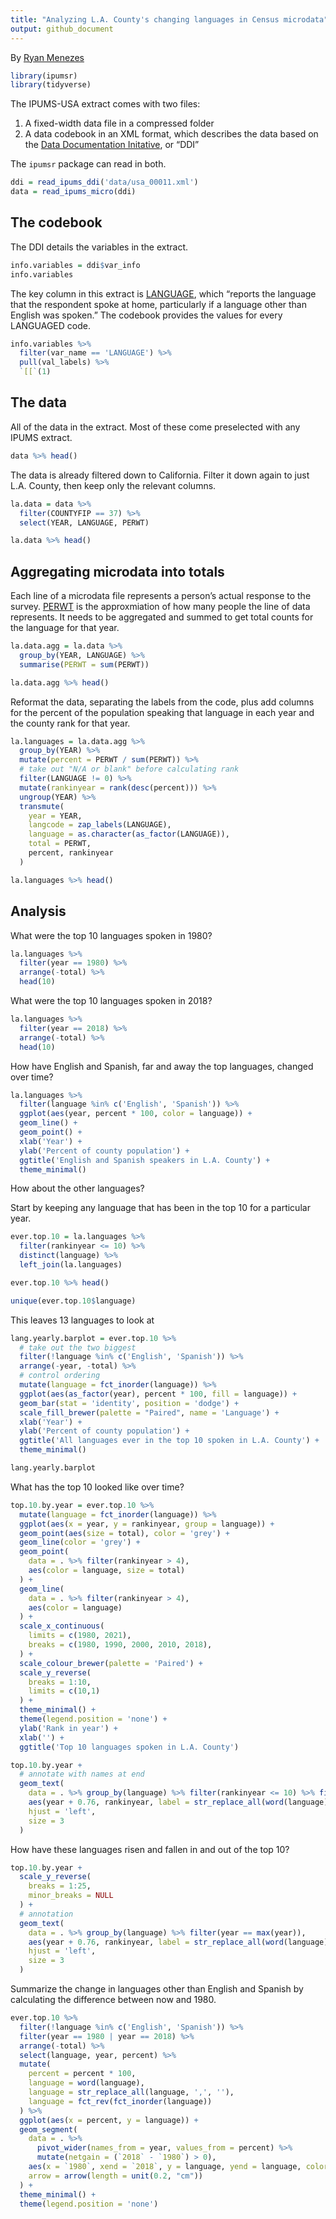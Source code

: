 ```yaml
---
title: "Analyzing L.A. County's changing languages in Census microdata"
output: github_document
---
```


By [Ryan Menezes](https://twitter.com/ryanvmenezes/)

```r
library(ipumsr)
library(tidyverse)
```

The IPUMS-USA extract comes with two files:

1. A fixed-width data file in a compressed folder
2. A data codebook in an XML format, which describes the data based on the [Data Documentation Initative](https://ddialliance.org/), or "DDI"

The `ipumsr` package can read in both.

```r
ddi = read_ipums_ddi('data/usa_00011.xml')
data = read_ipums_micro(ddi)
```

## The codebook

The DDI details the variables in the extract.

```r
info.variables = ddi$var_info
info.variables
```

The key column in this extract is [LANGUAGE](https://usa.ipums.org/usa-action/variables/LANGUAGE), which "reports the language that the respondent spoke at home, particularly if a language other than English was spoken." The codebook provides the values for every LANGUAGED code.

```r
info.variables %>% 
  filter(var_name == 'LANGUAGE') %>% 
  pull(val_labels) %>% 
  `[[`(1)
```

## The data

All of the data in the extract. Most of these come preselected with any IPUMS extract.

```r
data %>% head()
```

The data is already filtered down to California. Filter it down again to just L.A. County, then keep only the relevant columns.

```r
la.data = data %>% 
  filter(COUNTYFIP == 37) %>% 
  select(YEAR, LANGUAGE, PERWT)

la.data %>% head()
```

## Aggregating microdata into totals

Each line of a microdata file represents a person's actual response to the survey. [PERWT](https://usa.ipums.org/usa-action/variables/PERWT#description_section) is the approxmiation of how many people the line of data represents. It needs to be aggregated and summed to get total counts for the language for that year.

```r
la.data.agg = la.data %>% 
  group_by(YEAR, LANGUAGE) %>% 
  summarise(PERWT = sum(PERWT))

la.data.agg %>% head()
```

Reformat the data, separating the labels from the code, plus add columns for the percent of the population speaking that language in each year and the county rank for that year.

```r
la.languages = la.data.agg %>% 
  group_by(YEAR) %>% 
  mutate(percent = PERWT / sum(PERWT)) %>% 
  # take out "N/A or blank" before calculating rank
  filter(LANGUAGE != 0) %>% 
  mutate(rankinyear = rank(desc(percent))) %>% 
  ungroup(YEAR) %>% 
  transmute(
    year = YEAR,
    langcode = zap_labels(LANGUAGE),
    language = as.character(as_factor(LANGUAGE)),
    total = PERWT,
    percent, rankinyear
  )

la.languages %>% head()
```

## Analysis

What were the top 10 languages spoken in 1980?

```r
la.languages %>% 
  filter(year == 1980) %>% 
  arrange(-total) %>% 
  head(10)
```

What were the top 10 languages spoken in 2018?

```r
la.languages %>% 
  filter(year == 2018) %>% 
  arrange(-total) %>% 
  head(10)
```

How have English and Spanish, far and away the top languages, changed over time?

```r
la.languages %>% 
  filter(language %in% c('English', 'Spanish')) %>% 
  ggplot(aes(year, percent * 100, color = language)) +
  geom_line() +
  geom_point() +
  xlab('Year') +
  ylab('Percent of county population') +
  ggtitle('English and Spanish speakers in L.A. County') +
  theme_minimal()
```

How about the other languages?

Start by keeping any language that has been in the top 10 for a particular year.

```r
ever.top.10 = la.languages %>% 
  filter(rankinyear <= 10) %>% 
  distinct(language) %>% 
  left_join(la.languages)

ever.top.10 %>% head()
```

```r
unique(ever.top.10$language)
```

This leaves 13 languages to look at

```r
lang.yearly.barplot = ever.top.10 %>%
  # take out the two biggest
  filter(!language %in% c('English', 'Spanish')) %>% 
  arrange(-year, -total) %>% 
  # control ordering
  mutate(language = fct_inorder(language)) %>% 
  ggplot(aes(as_factor(year), percent * 100, fill = language)) +
  geom_bar(stat = 'identity', position = 'dodge') +
  scale_fill_brewer(palette = "Paired", name = 'Language') +
  xlab('Year') +
  ylab('Percent of county population') +
  ggtitle('All languages ever in the top 10 spoken in L.A. County') +
  theme_minimal()

lang.yearly.barplot
```

What has the top 10 looked like over time?

```r
top.10.by.year = ever.top.10 %>%
  mutate(language = fct_inorder(language)) %>% 
  ggplot(aes(x = year, y = rankinyear, group = language)) +
  geom_point(aes(size = total), color = 'grey') +
  geom_line(color = 'grey') +
  geom_point(
    data = . %>% filter(rankinyear > 4),
    aes(color = language, size = total)
  ) +
  geom_line(
    data = . %>% filter(rankinyear > 4),
    aes(color = language)
  ) +
  scale_x_continuous(
    limits = c(1980, 2021),
    breaks = c(1980, 1990, 2000, 2010, 2018),
  ) +
  scale_colour_brewer(palette = 'Paired') +
  scale_y_reverse(
    breaks = 1:10,
    limits = c(10,1)
  ) +
  theme_minimal() +
  theme(legend.position = 'none') +
  ylab('Rank in year') +
  xlab('') + 
  ggtitle('Top 10 languages spoken in L.A. County')

top.10.by.year +
  # annotate with names at end
  geom_text(
    data = . %>% group_by(language) %>% filter(rankinyear <= 10) %>% filter(year == max(year)),
    aes(year + 0.76, rankinyear, label = str_replace_all(word(language), ',', '')),
    hjust = 'left',
    size = 3
  )
```

How have these languages risen and fallen in and out of the top 10?

```r
top.10.by.year +
  scale_y_reverse(
    breaks = 1:25,
    minor_breaks = NULL
  ) +
  # annotation
  geom_text(
    data = . %>% group_by(language) %>% filter(year == max(year)),
    aes(year + 0.76, rankinyear, label = str_replace_all(word(language), ',', '')),
    hjust = 'left',
    size = 3
  )
```

Summarize the change in languages other than English and Spanish by calculating the difference between now and 1980.

```r
ever.top.10 %>% 
  filter(!language %in% c('English', 'Spanish')) %>% 
  filter(year == 1980 | year == 2018) %>% 
  arrange(-total) %>% 
  select(language, year, percent) %>% 
  mutate(
    percent = percent * 100,
    language = word(language),
    language = str_replace_all(language, ',', ''),
    language = fct_rev(fct_inorder(language))
  ) %>% 
  ggplot(aes(x = percent, y = language)) +
  geom_segment(
    data = . %>%
      pivot_wider(names_from = year, values_from = percent) %>% 
      mutate(netgain = (`2018` - `1980`) > 0),
    aes(x = `1980`, xend = `2018`, y = language, yend = language, color = netgain),
    arrow = arrow(length = unit(0.2, "cm"))
  ) +
  theme_minimal() +
  theme(legend.position = 'none')
```

